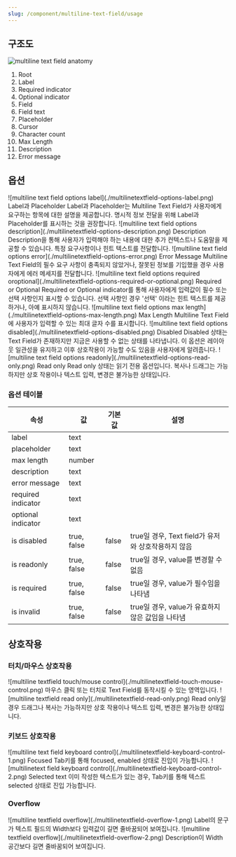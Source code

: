 ```yaml
---
slug: /component/multiline-text-field/usage
---
```


## 구조도

<Anatomy>![multiline text field anatomy](./anatomy.png)</Anatomy>

1. Root
2. Label
3. Required indicator
4. Optional indicator
5. Field
6. Field text
7. Placeholder
8. Cursor
9. Character count
10. Max Length
11. Description
12. Error message

## 옵션

<HalfCard>
  <HalfCardImageCell>
    ![multiline text field options
    label](./multilinetextfield-options-label.png)
  </HalfCardImageCell>
  <HalfCardDescriptionCell>
    <HalfCardDescriptionTitle>Label과 Placeholder</HalfCardDescriptionTitle>
    <HalfCardDescription>
      Label과 Placeholder는 Multiline Text Field가 사용자에게 요구하는 항목에
      대한 설명을 제공합니다. 명시적 정보 전달을 위해 Label과 Placeholder를
      표시하는 것을 권장합니다.
    </HalfCardDescription>
  </HalfCardDescriptionCell>
</HalfCard>

<HalfCard>
  <HalfCardImageCell>
    ![multiline text field options
    description](./multilinetextfield-options-description.png)
  </HalfCardImageCell>
  <HalfCardDescriptionCell>
    <HalfCardDescriptionTitle>Description</HalfCardDescriptionTitle>
    <HalfCardDescription>
      Description을 통해 사용자가 입력해야 하는 내용에 대한 추가 컨텍스트나
      도움말을 제공할 수 있습니다. 특정 요구사항이나 힌트 텍스트를 전달합니다.
    </HalfCardDescription>
  </HalfCardDescriptionCell>
</HalfCard>

<HalfCard>
  <HalfCardImageCell>
    ![multiline text field options
    error](./multilinetextfield-options-error.png)
  </HalfCardImageCell>
  <HalfCardDescriptionCell>
    <HalfCardDescriptionTitle>Error Message</HalfCardDescriptionTitle>
    <HalfCardDescription>
      Multiline Text Field의 필수 요구 사항이 충족되지 않았거나, 잘못된 정보를
      기입했을 경우 사용자에게 에러 메세지를 전달합니다.
    </HalfCardDescription>
  </HalfCardDescriptionCell>
</HalfCard>

<HalfCard>
  <HalfCardImageCell>
    ![multiline text field options required
    oroptional](./multilinetextfield-options-required-or-optional.png)
  </HalfCardImageCell>
  <HalfCardDescriptionCell>
    <HalfCardDescriptionTitle>Required or Optional</HalfCardDescriptionTitle>
    <HalfCardDescription>
      Required or Optional indicator를 통해 사용자에게 입력값이 필수 또는 선택
      사항인지 표시할 수 있습니다. 선택 사항인 경우 '선택' 이라는 힌트 텍스트를
      제공하거나, 아예 표시하지 않습니다.
    </HalfCardDescription>
  </HalfCardDescriptionCell>
</HalfCard>

<HalfCard>
  <HalfCardImageCell>
    ![multiline text field options max
    length](./multilinetextfield-options-max-length.png)
  </HalfCardImageCell>
  <HalfCardDescriptionCell>
    <HalfCardDescriptionTitle>Max Length</HalfCardDescriptionTitle>
    <HalfCardDescription>
      Multiline Text Field에 사용자가 입력할 수 있는 최대 글자 수를 표시합니다.
    </HalfCardDescription>
  </HalfCardDescriptionCell>
</HalfCard>

<HalfCard>
  <HalfCardImageCell>
    ![multiline text field options
    disabled](./multilinetextfield-options-disabled.png)
  </HalfCardImageCell>
  <HalfCardDescriptionCell>
    <HalfCardDescriptionTitle>Disabled</HalfCardDescriptionTitle>
    <HalfCardDescription>
      Disabled 상태는 Text Field가 존재하지만 지금은 사용할 수 없는 상태를
      나타냅니다. 이 옵션은 레이아웃 일관성을 유지하고 이후 상호작용이 가능할
      수도 있음을 사용자에게 알려줍니다.
    </HalfCardDescription>
  </HalfCardDescriptionCell>
</HalfCard>

<HalfCard>
  <HalfCardImageCell>
    ![multiline text field options
    readonly](./multilinetextfield-options-read-only.png)
  </HalfCardImageCell>
  <HalfCardDescriptionCell>
    <HalfCardDescriptionTitle>Read only</HalfCardDescriptionTitle>
    <HalfCardDescription>
      Read only 상태는 읽기 전용 옵션입니다. 복사나 드래그는 가능하지만 상호
      작용이나 텍스트 입력, 변경은 불가능한 상태입니다.
    </HalfCardDescription>
  </HalfCardDescriptionCell>
</HalfCard>

<br />

### 옵션 테이블

| 속성               | 값          | 기본값 | 설명                                               |
| ------------------ | ----------- | ------ | -------------------------------------------------- |
| label              | text        |        |                                                    |
| placeholder        | text        |        |                                                    |
| max length         | number      |        |                                                    |
| description        | text        |        |                                                    |
| error message      | text        |        |                                                    |
| required indicator | text        |        |                                                    |
| optional indicator | text        |        |                                                    |
| is disabled        | true, false | false  | true일 경우, Text field가 유저와 상호작용하지 않음 |
| is readonly        | true, false | false  | true일 경우, value를 변경할 수 없음                |
| is required        | true, false | false  | true일 경우, value가 필수임을 나타냄               |
| is invalid         | true, false | false  | true일 경우, value가 유효하지 않은 값임을 나타냄   |

## 상호작용

### 터치/마우스 상호작용

<FullCard>
  <FullCardImageCell>
    ![multiline textfield touch/mouse
    control](./multilinetextfield-touch-mouse-control.png)
  </FullCardImageCell>
  <FullCardDescription>
    마우스 클릭 또는 터치로 Text Field를 동작시킬 수 있는 영역입니다.
  </FullCardDescription>
</FullCard>

<FullCard>
  <FullCardImageCell>
    ![multiline textfield read only](./multilinetextfield-read-only.png)
  </FullCardImageCell>
  <FullCardDescription>
    Read only일 경우 드래그나 복사는 가능하지만 상호 작용이나 텍스트 입력,
    변경은 불가능한 상태입니다.
  </FullCardDescription>
</FullCard>

<br />

### 키보드 상호작용

<HalfCard>
  <HalfCardImageCell>
    ![multiline text field keyboard
    control](./multilinetextfield-keyboard-control-1.png)
  </HalfCardImageCell>
  <HalfCardDescriptionCell>
    <HalfCardDescriptionTitle>Focused</HalfCardDescriptionTitle>
    <HalfCardDescription>
      <Keyboard>Tab</Keyboard>키를 통해 focused, enabled 상태로 진입이
      가능합니다.
    </HalfCardDescription>
  </HalfCardDescriptionCell>
</HalfCard>

<HalfCard>
  <HalfCardImageCell>
    ![multilinetext field keyboard
    control](./multilinetextfield-keyboard-control-2.png)
  </HalfCardImageCell>
  <HalfCardDescriptionCell>
    <HalfCardDescriptionTitle>Selected text</HalfCardDescriptionTitle>
    <HalfCardDescription>
      이미 작성한 텍스트가 있는 경우, <Keyboard>Tab</Keyboard>키를 통해 텍스트
      selected 상태로 진입 가능합니다.
    </HalfCardDescription>
  </HalfCardDescriptionCell>
</HalfCard>

### Overflow

<FullCard>
  <FullCardImageCell>
    ![multiline textfield overflow](./multilinetextfield-overflow-1.png)
  </FullCardImageCell>
  <FullCardDescription>
    Label의 문구가 텍스트 필드의 Width보다 입력값이 길면 줄바꿈되어 보여집니다.
  </FullCardDescription>
  <FullCardImageCell>
    ![multiline textfield overflow](./multilinetextfield-overflow-2.png)
  </FullCardImageCell>
  <FullCardDescription>
    Description이 Width 공간보다 길면 줄바꿈되어 보여집니다.
  </FullCardDescription>
</FullCard>
